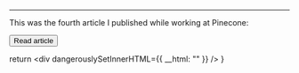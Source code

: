 
--- 



This was the fourth article I published while working at Pinecone: 

<Button href={href} variant="solid" color="green">Read article</Button>




  return <div dangerouslySetInnerHTML={{ __html: "" }} />
}
